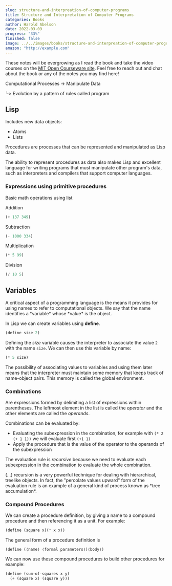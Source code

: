 ```yaml
---
slug: structure-and-interpreation-of-computer-programs
title: Structure and Interpretation of Computer Programs
categories: Books
author: Harold Abelson
date: 2022-03-09
progress: "33%"
finished: false
image: ../../images/books/structure-and-interpreation-of-computer-programs.jpg
amazon: "http://example.com"
---
```



These notes will be evergrowing as I read the book and take the video courses on the [MIT Open Courseware site](https://ocw.mit.edu/courses/electrical-engineering-and-computer-science/6-001-structure-and-interpretation-of-computer-programs-spring-2005/index.htm).
Feel free to reach out and chat about the book or any of the notes you may find here!

<p>Computational Processes -> Manipulate Data</p>
<p>└> Evolution by a pattern of rules called program</p>

## Lisp

Includes new data objects:

- Atoms
- Lists

Procedures are processes that can be represented and manipulated as Lisp data.

<Quote>
  The ability to represent procedures as data also makes Lisp and excellent
  language for writing programs that must manipulate other program's data, such
  as interpreters and compilers that support computer languages.
</Quote>

### Expressions using primitive procedures

Basic math operations using list

Addition

```lisp
(+ 137 349)
```

Subtraction

```lisp
(- 1000 334)
```

Multiplication

```lisp
(* 5 99)
```

Division

```lisp
(/ 10 5)
```

## Variables

<Quote>
  A critical aspect of a programming language is the means it provides for using
  names to refer to computational objects. We say that the name identifies a
  *variable* whose *value* is the object.
</Quote>

In Lisp we can create variables using **define**.

```lisp
(define size 2)
```

Defining the _size_ variable causes the interpreter to associate the value `2` with the name `size`. We can then use this variable by name:

```lisp
(* 5 size)
```

The possibility of associating values to variables and using them later means that the interpreter must maintain some memory that keeps track of name-object pairs. This memory is called the global environment.

### Combinations

Are expressions formed by delimiting a list of expressions within parentheses. The leftmost element in the list is called the _operator_ and the other elements are called the _operands_.

Combinations can be evaluated by:

- Evaluating the subexpression in the combination, for example with `(* 2 (+ 1 1))` we will evaluate first `(+1 1)`
- Apply the procedure that is the value of the operator to the operands of the subexpression

The evaluation rule is _recursive_ because we need to evaluate each subexpression in the combination to evaluate the whole combination.

<Quote>
  (...) recursion is a very powerful technique for dealing with hierarchical,
  treelike objects. In fact, the "percolate values upward" form of the
  evaluation rule is an example of a general kind of process known as *tree
  accumulation*.
</Quote>

### Compound Procedures

We can create a procedure definition, by giving a name to a compound procedure and then referencing it as a unit. For example:

```lisp
(define (square x)(* x x))
```

<Quote>
  <p>The general form of a procedure definition is</p>
  <p>
    <code>(define (⟨name⟩ ⟨formal parameters⟩)⟨body⟩)</code>
  </p>
</Quote>
We can now use these compound procedures to build other procedures for example:

```lisp
(define (sum-of-squares x y)
  (+ (square x) (square y)))
```

